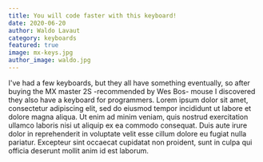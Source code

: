 ```yaml
---
title: You will code faster with this keyboard!
date: 2020-06-20
author: Waldo Lavaut
category: keyboards
featured: true
image: mx-keys.jpg
author_image: waldo.jpg
---
```


I've had a few keyboards, but they all have something eventually, so after buying the MX master 2S -recommended by Wes Bos- mouse I discovered they also have a keyboard for programmers.
Lorem ipsum dolor sit amet, consectetur adipiscing elit, sed do eiusmod tempor incididunt ut labore et dolore magna aliqua. Ut enim ad minim veniam, quis nostrud exercitation ullamco laboris nisi ut aliquip ex ea commodo consequat. Duis aute irure dolor in reprehenderit in voluptate velit esse cillum dolore eu fugiat nulla pariatur. Excepteur sint occaecat cupidatat non proident, sunt in culpa qui officia deserunt mollit anim id est laborum.